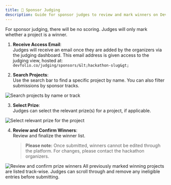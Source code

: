 ```yaml
---
title: 🏅 Sponsor Judging
description: Guide for sponsor judges to review and mark winners on Devfolio. Includes steps for accessing, filtering, selecting prizes, and confirming winners.
---
```



<Callout type="info" title="Heads up!">
For sponsor judging, there will be no scoring. Judges will only mark whether a project is a winner.
</Callout>

1. **Receive Access Email**:  
   Judges will receive an email once they are added by the organizers via the judging dashboard. This email address is given access to the judging view, hosted at:  
   `devfolio.co/judging/sponsors/&lt;hackathon-slug&gt;`

2. **Search Projects**:  
   Use the search bar to find a specific project by name. You can also filter submissions by sponsor tracks.

<img src="/assets/image (35).png" alt="Search projects by name or track" />

3. **Select Prize**:  
   Judges can select the relevant prize(s) for a project, if applicable.

<img src="/assets/image (37).png" alt="Select relevant prize for the project" />

4. **Review and Confirm Winners**:  
   Review and finalize the winner list.  
   > **Please note:** Once submitted, winners cannot be edited through the platform. For changes, please contact the hackathon organizers.

<img src="/assets/image (38).png" alt="Review and confirm prize winners" />

<Callout type="info" title="Review Previous Winners">
All previously marked winning projects are listed track-wise. Judges can scroll through and remove any ineligible entries before submitting.
</Callout>
